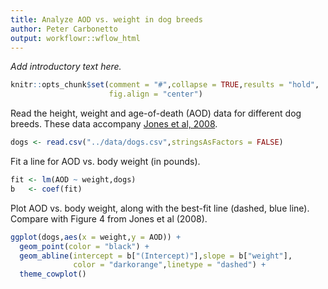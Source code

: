 ```yaml
---
title: Analyze AOD vs. weight in dog breeds
author: Peter Carbonetto
output: workflowr::wflow_html
---
```


*Add introductory text here.*

```r
knitr::opts_chunk$set(comment = "#",collapse = TRUE,results = "hold",
                      fig.align = "center")
```

Read the height, weight and age-of-death (AOD) data for different
dog breeds. These data accompany [Jones
et al, 2008][jones-2008].

```r
dogs <- read.csv("../data/dogs.csv",stringsAsFactors = FALSE)
```

Fit a line for AOD vs. body weight (in pounds).

```r
fit <- lm(AOD ~ weight,dogs)
b   <- coef(fit)
```

Plot AOD vs. body weight, along with the best-fit line (dashed, blue
line). Compare with Figure 4 from Jones et al (2008).

```r
ggplot(dogs,aes(x = weight,y = AOD)) +
  geom_point(color = "black") +
  geom_abline(intercept = b["(Intercept)"],slope = b["weight"],
              color = "darkorange",linetype = "dashed") +
  theme_cowplot()
```

[jones-2008]: doi.org/10.1534/genetics.108.087866
